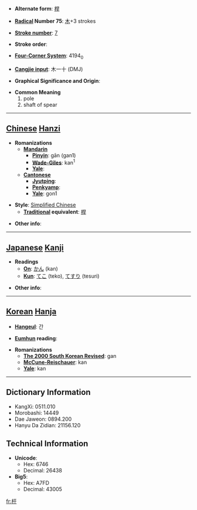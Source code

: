 * '''Alternate form''': [[桿]]

* '''[[Wiktionary:Chinese radical index| Radical]] Number 75''': [[Wiktionary:Chinese radical index 木|木]]+3 strokes

* '''[[Wiktionary:Chinese total strokes index|Stroke number]]''': [[Wiktionary:Chinese total strokes index 7|7]]

* '''Stroke order''': 

* '''[[Wiktionary:Chinese four corner index|Four-Corner System]]''': 4194<sub>0</sub>

* '''[[Wiktionary:Chinese Cangjie index|Cangjie input]]''': 木一十 (DMJ)

* '''Graphical Significance and Origin''': 

* '''Common Meaning'''
*#pole
*# shaft of spear


----

== [[Chinese]] [[Hanzi]] ==

* '''Romanizations'''
** '''[[Mandarin]]'''
*** '''[[Pinyin]]''': gān (gan1)
*** '''[[Wade-Giles]]''': kan<sup>1</sup>
*** '''[[Yale]]''': 
** '''[[Cantonese]]'''
*** '''[[Jyutping]]''':
*** '''[[Penkyamp]]''': 
*** '''[[Yale]]''': gon1

* '''Style''': [[Simplified Chinese]] 
** '''[[Traditional Chinese|Traditional]] equivalent''': [[桿]]

* '''Other info''': 

----

== [[Japanese]] [[Kanji]] ==

* '''Readings'''
** '''[[On]]''': [[かん]] (kan)
** '''[[Kun]]''': [[てこ]] (teko), [[てすり]] (tesuri)

* '''Other info''':  

----

== [[Korean]] [[Hanja]] ==

* '''[[Hangeul]]''': 간

* '''[[Eumhun]] reading''': 

* '''Romanizations'''
** '''[[The 2000 South Korean Revised Romanization|The 2000 South Korean Revised]]''': gan
** '''[[McCune-Reischauer]]''': kan
** '''[[Yale]]''': kan

----

== Dictionary Information ==

* KangXi: 0511.010
* Morobashi: 14449
* Dae Jaweon: 0894.200
* Hanyu Da Zidian: 21156.120

== Technical Information ==

* '''Unicode''':
** Hex: 6746
** Decimal: 26438
* '''Big5''':
** Hex: A7FD
** Decimal: 43005

[[fr:杆]]